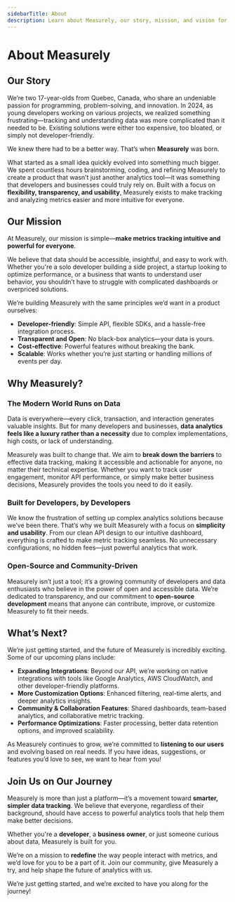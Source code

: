 ```yaml
---
sidebarTitle: About
description: Learn about Measurely, our story, mission, and vision for the future of data tracking.
---
```


# About Measurely

## Our Story

We’re two 17-year-olds from Quebec, Canada, who share an undeniable passion for programming, problem-solving, and innovation. In 2024, as young developers working on various projects, we realized something frustrating—tracking and understanding data was more complicated than it needed to be. Existing solutions were either too expensive, too bloated, or simply not developer-friendly.

We knew there had to be a better way. That’s when **Measurely** was born.

What started as a small idea quickly evolved into something much bigger. We spent countless hours brainstorming, coding, and refining Measurely to create a product that wasn’t just another analytics tool—it was something that developers and businesses could truly rely on. Built with a focus on **flexibility, transparency, and usability**, Measurely exists to make tracking and analyzing metrics easier and more intuitive for everyone.

## Our Mission

At Measurely, our mission is simple—**make metrics tracking intuitive and powerful for everyone**.

We believe that data should be accessible, insightful, and easy to work with. Whether you're a solo developer building a side project, a startup looking to optimize performance, or a business that wants to understand user behavior, you shouldn’t have to struggle with complicated dashboards or overpriced solutions.

We’re building Measurely with the same principles we’d want in a product ourselves:

- **Developer-friendly**: Simple API, flexible SDKs, and a hassle-free integration process.
- **Transparent and Open**: No black-box analytics—your data is yours.
- **Cost-effective**: Powerful features without breaking the bank.
- **Scalable**: Works whether you’re just starting or handling millions of events per day.

## Why Measurely?

### The Modern World Runs on Data

Data is everywhere—every click, transaction, and interaction generates valuable insights. But for many developers and businesses, **data analytics feels like a luxury rather than a necessity** due to complex implementations, high costs, or lack of understanding.

Measurely was built to change that. We aim to **break down the barriers** to effective data tracking, making it accessible and actionable for anyone, no matter their technical expertise. Whether you want to track user engagement, monitor API performance, or simply make better business decisions, Measurely provides the tools you need to do it easily.

### Built for Developers, by Developers

We know the frustration of setting up complex analytics solutions because we’ve been there. That’s why we built Measurely with a focus on **simplicity and usability**. From our clean API design to our intuitive dashboard, everything is crafted to make metric tracking seamless. No unnecessary configurations, no hidden fees—just powerful analytics that work.

### Open-Source and Community-Driven

Measurely isn’t just a tool; it’s a growing community of developers and data enthusiasts who believe in the power of open and accessible data. We’re dedicated to transparency, and our commitment to **open-source development** means that anyone can contribute, improve, or customize Measurely to fit their needs.

## What’s Next?

We’re just getting started, and the future of Measurely is incredibly exciting. Some of our upcoming plans include:

- **Expanding Integrations**: Beyond our API, we’re working on native integrations with tools like Google Analytics, AWS CloudWatch, and other developer-friendly platforms.
- **More Customization Options**: Enhanced filtering, real-time alerts, and deeper analytics insights.
- **Community & Collaboration Features**: Shared dashboards, team-based analytics, and collaborative metric tracking.
- **Performance Optimizations**: Faster processing, better data retention options, and improved scalability.

As Measurely continues to grow, we’re committed to **listening to our users** and evolving based on real needs. If you have ideas, suggestions, or features you’d love to see, we want to hear from you!

## Join Us on Our Journey

Measurely is more than just a platform—it’s a movement toward **smarter, simpler data tracking**. We believe that everyone, regardless of their background, should have access to powerful analytics tools that help them make better decisions.

Whether you're a **developer**, a **business owner**, or just someone curious about data, Measurely is built for you.

We’re on a mission to **redefine** the way people interact with metrics, and we’d love for you to be a part of it. Join our community, give Measurely a try, and help shape the future of analytics with us.

We’re just getting started, and we’re excited to have you along for the journey!
